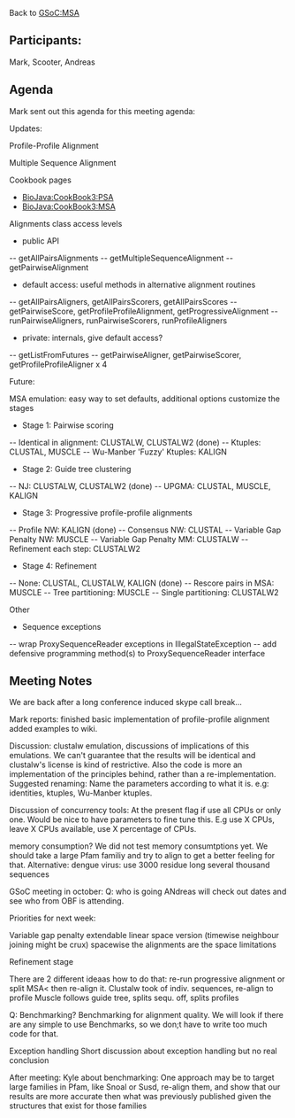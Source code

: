Back to [[GSoC:MSA]]

==Participants:==
Mark, Scooter, Andreas


==Agenda==
Mark sent out this agenda for this meeting agenda:

Updates:

Profile-Profile Alignment

Multiple Sequence Alignment

Cookbook pages
* [[BioJava:CookBook3:PSA]]
* [[BioJava:CookBook3:MSA]]

Alignments class access levels
* public API
-- getAllPairsAlignments
-- getMultipleSequenceAlignment
-- getPairwiseAlignment
* default access: useful methods in alternative alignment routines
-- getAllPairsAligners, getAllPairsScorers, getAllPairsScores
-- getPairwiseScore, getProfileProfileAlignment, getProgressiveAlignment
-- runPairwiseAligners, runPairwiseScorers, runProfileAligners
* private: internals, give default access?
-- getListFromFutures
-- getPairwiseAligner, getPairwiseScorer, getProfileProfileAligner x 4

Future:

MSA emulation: easy way to set defaults, additional options customize the stages
* Stage 1: Pairwise scoring
-- Identical in alignment: CLUSTALW, CLUSTALW2 (done)
-- Ktuples: CLUSTAL, MUSCLE
-- Wu-Manber 'Fuzzy' Ktuples: KALIGN
* Stage 2: Guide tree clustering
-- NJ: CLUSTALW, CLUSTALW2 (done)
-- UPGMA: CLUSTAL, MUSCLE, KALIGN
* Stage 3: Progressive profile-profile alignments
-- Profile NW: KALIGN (done)
-- Consensus NW: CLUSTAL
-- Variable Gap Penalty NW: MUSCLE
-- Variable Gap Penalty MM: CLUSTALW
-- Refinement each step: CLUSTALW2
* Stage 4: Refinement
-- None: CLUSTAL, CLUSTALW, KALIGN (done)
-- Rescore pairs in MSA: MUSCLE
-- Tree partitioning: MUSCLE
-- Single partitioning: CLUSTALW2

Other
* Sequence exceptions
-- wrap ProxySequenceReader exceptions in IllegalStateException
-- add defensive programming method(s) to ProxySequenceReader interface


==Meeting Notes==

We are back after a long conference induced skype call break...

Mark reports: finished  basic implementation of profile-profile alignment
added examples to wiki.

Discussion: clustalw emulation, discussions of implications of this emulations. We can't guarantee that the results will be identical and clustalw's license is kind of restrictive. Also the code is more an implementation of the principles behind, rather than a re-implementation.  Suggested renaming: Name the parameters according to what it is. e.g: identities, ktuples, Wu-Manber ktuples.

Discussion of concurrency tools: At the present flag if use all CPUs or only one. Would be nice to have parameters to fine tune this. E.g use X CPUs, leave X CPUs available,  use X percentage of CPUs.


memory consumption? We did not test memory consumtptions yet. We should take a large Pfam familiy and try to align to get a better feeling for that.
Alternative: dengue virus: use 3000 residue long  several thousand sequences

GSoC meeting in october: Q: who is going ANdreas will check out dates and see who from OBF is attending.


Priorities for next week:

Variable gap penalty extendable
linear space version (timewise neighbour joining might be crux)
spacewise the alignments are the space limitations

Refinement stage

There are 2 different ideaas how to do that: re-run progressive alignment or split MSA< then re-align it.
Clustalw took of indiv. sequences, re-align to profile
Muscle follows guide tree, splits sequ. off, splits profiles

Q: Benchmarking? Benchmarking for alignment quality. We will look if there are any simple to use Benchmarks, so we don;t have to write too much code for that.

Exception handling Short discussion about exception handling but no real conclusion


After meeting:
Kyle about benchmarking:
One approach may be to target large families in Pfam, like Snoal or Susd, re-align them, and show that our results are more accurate then what was previously published given the structures that exist for those families